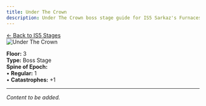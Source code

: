 ```yaml
---
title: Under The Crown
description: Under The Crown boss stage guide for IS5 Sarkaz's Furnaceside Fables
---
```


<div class="back-button-container">
  <a href="/is5-sarkaz/stages/" class="back-button">
    <span class="back-arrow">←</span>
    <span class="back-text">Back to IS5 Stages</span>
  </a>
</div>


<img src="/stages/is5/under-the-crown.png" alt="Under The Crown" />

**Floor:** 3  
**Type:** Boss Stage  
**Spine of Epoch:**<br />
• **Regular:** 1<br />
• **Catastrophes:** +1

---

*Content to be added.*
